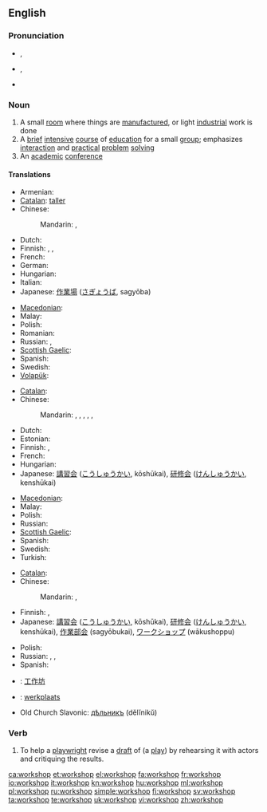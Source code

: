 {{was wotd|2007|December|24}}
==English==

===Pronunciation===
* {{a|RP}} {{IPA|/ˈwɜːk.ʃɒp/}}, {{SAMPA|/"w3:k.SQp/}}
* {{a|US}} {{IPA|/ˈwɝːk.ʃɑːp/}}, {{SAMPA|/"w3`k.SA:p/}}
* {{audio|en-us-workshop.ogg|Audio (US)}}

===Noun===
{{en-noun|sg=[[work]][[shop]]}}

# A small [[room]] where things are [[manufacture]]d, or light [[industrial]] work is done
# A [[brief]] [[intensive]] [[course]] of [[education]] for a small [[group]]; emphasizes [[interaction]] and [[practical]] [[problem]] [[solving]]
# An [[academic]] [[conference]]

====Translations====
{{trans-top|small manufacturing room}}
* Armenian: {{t-|hy|արհեստանոց|tr=arhestanoc’}}
* [[Catalan]]: [[taller]] {{m}}
* Chinese:
*: Mandarin: {{t|zh|車間|sc=Hani}}, {{t|zh|车间|tr=chējiān|sc=Hani}}
* Dutch: {{t+|nl|atelier|n}}
* Finnish: {{t-|fi|työpaja}}, {{t-|fi|verstas}}, {{t+|fi|paja}}
* French: {{t+|fr|atelier|m}}
* German: {{t+|de|Werkstatt|f}}
* Hungarian: {{t+|hu|műhely}}
* Italian: {{t+|it|laboratorio|m}}
* Japanese: [[作業場]] ([[さぎょうば]], sagyōba)
{{trans-mid}}
* [[Macedonian]]: {{t|mk|работилница|f|tr=rabotílnica}}
* Malay: {{t-|ms|bengkel|xs=Malay}}
* Polish: {{t|pl|warsztat|m}}
* Romanian: {{t-|ro|atelier|n}}
* Russian: {{t+|ru|мастерская|f|tr=masterskája}}, {{t+|ru|цех|m|tr=cex}}
* [[Scottish Gaelic]]: {{t|gd|bùth-obrach|f}}
* Spanish: {{t+|es|taller|m}}
* Swedish: {{t-|sv|verkstad|c}}
* [[Volapük]]: {{t|vo|voböp}}
{{trans-bottom}}

{{trans-top|intensive course of education}}
* [[Catalan]]: {{t-|ca|taller|m}}
* Chinese:
*: Mandarin: {{t|zh|研討會|sc=Hani}}, {{t|zh|研讨会|tr=yántǎohuì|sc=Hani}}, {{t|zh|講習會|sc=Hani}}, {{t|zh|讲习会|tr=jiǎngxíhuì|sc=Hani}}, {{t|zh|講習班|sc=Hani}}, {{t|zh|讲习班|tr=jiǎngxíbān|sc=Hani}}
* Dutch: {{t-|nl|workshop}}
* Estonian: {{t-|et|õpituba}}
* Finnish: {{t-|fi|työpaja}}, {{t|fi|ryhmätyökurssi}}
* French: {{t+|fr|atelier|m}}
* Hungarian: {{t|hu|intenzív kurzus}}
* Japanese: [[講習会]] ([[こうしゅうかい]], kōshūkai), [[研修会]] ([[けんしゅうかい]], kenshūkai)
{{trans-mid}}
* [[Macedonian]]: {{t|mk|работилница|f|tr=rabotílnica}}
* Malay: {{t-|ms|bengkel|xs=Malay}}
* Polish: {{t|pl|warsztaty|pl}}
* Russian: {{t+|ru|семинар|m|tr=seminár}}
* [[Scottish Gaelic]]: {{t|gd|bùth-obrach|f}}
* Spanish: {{t+|es|taller|m}}
* Swedish: {{t+|sv|workshop|c}}
* Turkish: {{t|tr|çalıştay}}
{{trans-bottom}}

{{trans-top|academic conference}}
* [[Catalan]]: {{t-|ca|seminari|m}}
* Chinese:
*: Mandarin: {{t|zh|研討會|sc=Hani}}, {{t|zh|研讨会|tr=yántǎohuì|sc=Hani}}
* Finnish: {{t-|fi|työpaja}}, {{t+|fi|workshop}}
* Japanese: [[講習会]] ([[こうしゅうかい]], kōshūkai), [[研修会]] ([[けんしゅうかい]], kenshūkai), [[作業部会]] (sagyōbukai), [[ワークショップ]] (wākushoppu)
{{trans-mid}}
* Polish: {{t|pl|warsztaty akademickie|pl}}
* Russian: {{t+|ru|секция|f|tr=sékcija}}, {{t+|ru|семинар|m|tr=seminár}}, {{t+|ru|симпозиум|m|tr=simpózium}}
* Spanish: {{t+|es|taller|m}}
{{trans-bottom}}

{{checktrans-top}}
* {{ttbc|Chinese}}: [[工作坊]]
* {{ttbc|Dutch}}: [[werkplaats]] {{f|m}}
{{trans-mid}}
* Old Church Slavonic: [[дѣльникъ]] (dělĭnikŭ) {{m}}
{{trans-bottom}}

===Verb===
{{en-verb|workshops|workshopping|workshopped}}

# {{transitive}} To help a [[playwright]] revise a [[draft]] of (a [[play]]) by rehearsing it with actors and critiquing the results.

[[ca:workshop]]
[[et:workshop]]
[[el:workshop]]
[[fa:workshop]]
[[fr:workshop]]
[[io:workshop]]
[[it:workshop]]
[[kn:workshop]]
[[hu:workshop]]
[[ml:workshop]]
[[pl:workshop]]
[[ru:workshop]]
[[simple:workshop]]
[[fi:workshop]]
[[sv:workshop]]
[[ta:workshop]]
[[te:workshop]]
[[uk:workshop]]
[[vi:workshop]]
[[zh:workshop]]